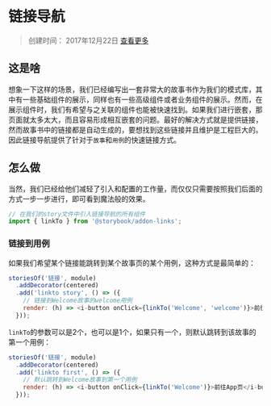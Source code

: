 
<Meta title="故事书|插件/官方/Links(链接)" />

链接导航
======

> 创建时间： 2017年12月22日 [查看更多](https://github.com/storybooks/storybook/tree/master/addons/links "addon-links")

## 这是啥

想象一下这样的场景，我们已经编写出一套非常大的故事书作为我们的模式库，其中有一些基础组件的展示，同样也有一些高级组件或者业务组件的展示。然而，在展示组件时，我们有希望与之关联的组件也能被快速找到。如果我们进行嵌套，那页面就太多太大，而且容易形成相互嵌套的问题。最好的解决方式就是提供链接，然而故事书中的链接都是自动生成的，要想找到这些链接并且维护是工程巨大的。因此链接导航提供了针对于`故事`和`用例`的快速链接方式。

## 怎么做

当然，我们已经给他们减轻了引入和配置的工作量，而仅仅只需要按照我们后面的方式一步一步进行，即可看到魔法般的效果。

```javascript
// 在我们的story文件中引入链接导航的所有组件
import { linkTo } from '@storybook/addon-links';
```

### 链接到用例

如果我们希望某个链接能跳转到某个故事页的某个用例，这种方式是最简单的：

```javascript
storiesOf('链接', module)
  .addDecorator(centered)
  .add('linkto story', () => ({
    // 链接到Welcome故事的welcome用例
    render: (h) => <i-button onClick={linkTo('Welcome', 'welcome')}>前往Welcome页</i-button>
  }));
```

`linkTo`的参数可以是2个，也可以是1个，如果只有一个，则默认跳转到该故事的第一个用例：

```javascript
storiesOf('链接', module)
  .addDecorator(centered)
  .add('linkto first', () => ({
    // 默认跳转到Welcome故事到第一个用例
    render: (h) => <i-button onClick={linkTo('Welcome')}>前往App页</i-button>
  }));
```